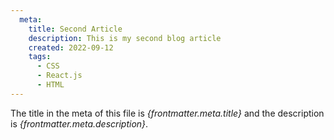 ```yaml
---
  meta:
    title: Second Article
    description: This is my second blog article
    created: 2022-09-12
    tags:
      - CSS
      - React.js
      - HTML
---
```

The title in the meta of this file is *{frontmatter.meta.title}* and the description is *{frontmatter.meta.description}*.